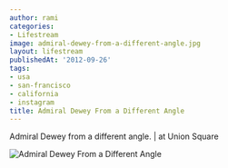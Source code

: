 ```yaml
---
author: rami
categories:
- Lifestream
image: admiral-dewey-from-a-different-angle.jpg
layout: lifestream
publishedAt: '2012-09-26'
tags:
- usa
- san-francisco
- california
- instagram
title: Admiral Dewey From a Different Angle
---
```


Admiral Dewey from a different angle. | at Union Square

![Admiral Dewey From a Different Angle](/assets/images/content/lifestream/admiral-dewey-from-a-different-angle.jpg)
